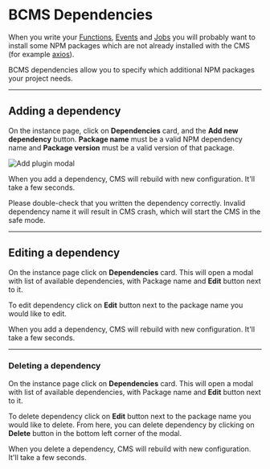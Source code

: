 
# BCMS Dependencies

When you write your [Functions](/cloud/functions), [Events](/cloud/events)
and [Jobs](/cloud/jobs) you will probably want to install some NPM packages which are not
already installed with the CMS (for example [axios](https://www.npmjs.com/package/axios)).

BCMS dependencies allow you to specify which additional NPM packages your project needs.

---

## Adding a dependency

On the instance page, click on **Dependencies** card, and the **Add new dependency** button.
**Package name** must be a valid NPM dependency name and **Package version** must be a valid version of that
package.

<Image
  src={addDependency}
  alt="Add plugin modal"
  className="h-auto w-full"
  unoptimized
/>

When you add a dependency, CMS will rebuild with new configuration. It'll take a few seconds.

<Note danger>
  Please double-check that you written the dependency correctly. Invalid dependency name it will result
  in CMS crash, which will start the CMS in the safe mode.
</Note>

---

## Editing a dependency

On the instance page click on **Dependencies** card. This will open a
modal with list of available dependencies, with Package name and **Edit**
button next to it.

To edit dependency click on **Edit** button next to the package name you
would like to edit.

When you add a dependency, CMS will rebuild with new configuration. It'll take a few seconds.


---

### Deleting a dependency

On the instance page click on **Dependencies** card. This will open a
modal with list of available dependencies, with Package name and **Edit**
button next to it.

To delete dependency click on **Edit** button next to the package name you
would like to delete. From here, you can delete dependency by clicking on
**Delete** button in the bottom left corner of the modal.

When you delete a dependency, CMS will rebuild with new configuration. It'll take a few seconds.
